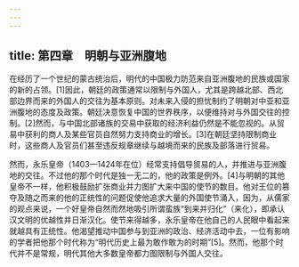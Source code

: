 ```yaml
---
---
---
```

title: 第四章　明朝与亚洲腹地
---



在经历了一个世纪的蒙古统治后，明代的中国极力防范来自亚洲腹地的民族或国家的新的占领。[1]因此，朝廷的政策通常以限制与外国人，尤其是跨越北部、西北部边界而来的外国人的交往为基本原则。对未来入侵的担忧制约了明朝对中亚和亚洲腹地的态度及政策。朝廷决意恢复中国的世界秩序，以便维持对与外国交往的控制。[2]然而，与中国北部诸族的交易中获取的经济利益仍然是不能忽视的。从贸易中获利的商人及某些官员自然努力支持商业的增长。[3]在朝廷坚持限制商业时，这些商人及官员们甚至违反规章继续与越境而来的民族及部落进行贸易。

然而，永乐皇帝（1403—1424年在位）经常支持倡导贸易的人，并推进与亚洲腹地的交往。不过他的那个时代是独一无二的，他的政策是例外。[4]与明朝的其他皇帝不一样，他积极鼓励扩张商业并力图扩大来中国的使节的数目。他对王位的篡夺及随之而来的他的正统性的问题促使他追求大量的外国使节涌入，因为，从儒家的观点来说，一个好皇帝自然而然地吸引所谓蛮族“到来并归化”（来化），即承认汉文明的优越性并日渐汉化。使节来得越多，永乐皇帝在他自己的人民眼中看起来就越具有正统性。他渴望推动中国参与到亚洲的政治、经济活动中去，一位有影响的学者把他那个时代称为“明代历史上最为敢作敢为的时期”[5]。然而，他那个时代并不是常规，明代其他大多数皇帝都力图限制与外国人交往。